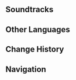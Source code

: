 {{Location Infobox
|image        = Hut of Blessings.png
|type         = Point of Interest
|map          = Simulanka
|region       = Simulanka
|area         = Forest of Blessings
|event        = Summertide Scales and Tales
}}
{{Location Intro|description=<p>The Hut of Blessings is the home of the Forest Fairy of Simulanka.</p>}}

==Soundtracks==
{{Soundtracks by Category Table|type=location}}

==Other Languages==
{{Other Languages
|en       = Hut of Blessings
|zhs      = 赐福小屋
|zhs_rm   = Cìfú Xiǎowū
|zht      = 賜福小屋
|zht_rm   = Cìfú Xiǎowū
|zh_tl    = Hut of Blessings
|ja       = 祝福の小屋
|ja_rm    = Shukufuku no Koya{{Assumed}}
|ja_tl    = Hut of Blessings
|ko       = 축복의 오두막
|ko_tl    = 
|es       = Cabaña de las Bendiciones
|es_tl    = Cabin of Blessings
|fr       = Cabane des bénédictions
|fr_tl    = Hut of Blessings
|ru       = Хижина благословения
|ru_tl    = Hut of Blessing
|th       = กระท่อมประทานพร
|th_rm    = 
|th_tl    = 
|vi       = Nhà Nhỏ Chúc Phúc
|vi_tl    = 
|de       = Hütte des Segens
|de_tl    = Hut of Blessing
|id       = Hut of Blessings
|pt       = Cabana da Bênção
|pt_tl    = 
|tr       = Lütuflar Kulübesi
|tr_tl    = 
|it       = Capanna delle Benedizioni
|it_tl    = 
}}

==Change History==
{{Change History|4.8}}

==Navigation==
{{PoI Navbox|Time-Limited}}